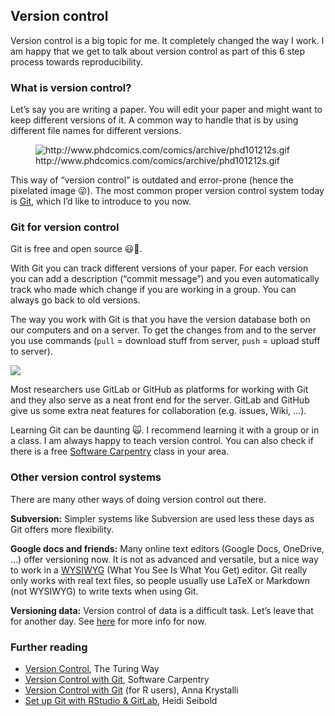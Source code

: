 ## Version control

Version control is a big topic for me. It completely changed the way I work. I am happy that we get to talk about version control as part of this 6 step process towards reproducibility.

### What is version control? 

Let's say you are writing a paper. You will edit your paper and might want to keep different versions of it. A common way to handle that is by using different file names for different versions.



::: captioned-image-container
![http://www.phdcomics.com/comics/archive/phd101212s.gif](http://www.phdcomics.com/comics/archive/phd101212s.gif){fig-alt="http://www.phdcomics.com/comics/archive/phd101212s.gif"}
:::

This way of "version control" is outdated and error-prone (hence the pixelated image 😜). The most common proper version control system today is [Git](https://git-scm.com/), which I'd like to introduce to you now.

### Git for version control

Git is free and open source 😃🙌.

With Git you can track different versions of your paper. For each version you can add a description ("commit message") and you even automatically track who made which change if you are working in a group. You can always go back to old versions.

The way you work with Git is that you have the version database both on our computers and on a server. To get the changes from and to the server you use commands (`pull` = download stuff from server, `push` = upload stuff to server).

::: captioned-image-container
![](images/vc-server.jpg){fig-alt="Reproducibility scale: a scale showing **not reproducible** on one end and **reproducible** on the other end."}
:::

Most researchers use GitLab or GitHub as platforms for working with Git and they also serve as a neat front end for the server. GitLab and GitHub give us some extra neat features for collaboration (e.g. issues, Wiki, ...).

Learning Git can be daunting 🙀. I recommend learning it with a group or in a class. I am always happy to teach version control. You can also check if there is a free [Software Carpentry](https://software-carpentry.org/) class in your area.

### Other version control systems

There are many other ways of doing version control out there.

**Subversion:** Simpler systems like Subversion are used less these days as Git offers more flexibility.

**Google docs and friends:** Many online text editors (Google Docs, OneDrive, ...) offer versioning now. It is not as advanced and versatile, but a nice way to work in a [WYSIWYG](https://en.wikipedia.org/wiki/WYSIWYG) (What You See Is What You Get) editor. Git really only works with real text files, so people usually use LaTeX or Markdown (not WYSIWYG) to write texts when using Git.

**Versioning data:** Version control of data is a difficult task. Let's leave that for another day. See [here](https://the-turing-way.netlify.app/reproducible-research/vcs/vcs-data.html) for more info for now.


### Further reading
-   [Version Control](https://the-turing-way.netlify.app/reproducible-research/vcs.html), The Turing Way
-   [Version Control with Git](https://swcarpentry.github.io/git-novice/), Software Carpentry
-   [Version Control with Git](https://annakrystalli.me/rrresearchACCE20/version-control-with-git.html) (for R users), Anna Krystalli
-   [Set up Git with RStudio & GitLab](https://gitlab.com/HeidiSeibold/setup-git-rstudio-gitlab), Heidi Seibold


